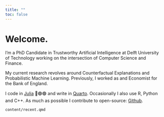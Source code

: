 ```yaml
---
title: ""
toc: false
---
```


# Welcome. 

I’m a PhD Candidate in Trustworthy Artificial Intelligence at Delft University of Technology working on the intersection of Computer Science and Finance. 

My current research revolves around Counterfactual Explanations and Probabilistic Machine Learning. Previously, I worked as and Economist for the Bank of England.

I code in [Julia](https://github.com/JuliaLang/julia) 🔴🟣🟢 and write in [Quarto](https://github.com/quarto-dev). Occasionally I also use R, Python and C++. As much as possible I contribute to open-source: [Github](https://github.com/pat-alt).

```.include
content/recent.qmd
```
